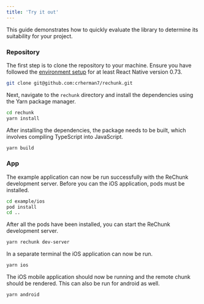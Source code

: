```yaml
---
title: 'Try it out'
---
```



This guide demonstrates how to quickly evaluate the library to determine its suitability for your project.

### Repository

The first step is to clone the repository to your machine. Ensure you have followed the [environment setup](https://reactnative.dev/docs/0.73/getting-started) for at least React Native version 0.73.

```sh
git clone git@github.com:crherman7/rechunk.git
```

Next, navigate to the `rechunk` directory and install the dependencies using the Yarn package manager.

```sh
cd rechunk
yarn install
```

After installing the dependencies, the package needs to be built, which involves compiling TypeScript into JavaScript.

```sh
yarn build
```

### App

The example application can now be run successfully with the ReChunk development server. Before you can the iOS application, pods must be installed.

```sh
cd example/ios
pod install
cd ..
```

After all the pods have been installed, you can start the ReChunk development server.

```sh
yarn rechunk dev-server
```

In a separate terminal the iOS application can now be run.

```sh
yarn ios
```

The iOS mobile application should now be running and the remote chunk should be rendered. This can also be run for android as well.

```sh
yarn android
```
